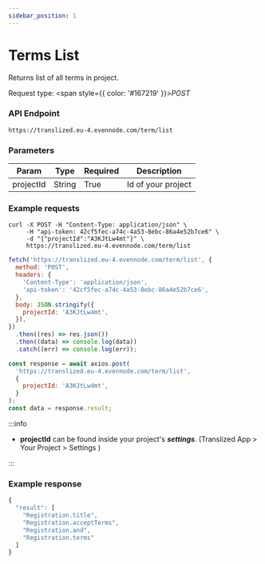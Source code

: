 ```yaml
---
sidebar_position: 1
---
```



# Terms List

Returns list of all terms in project.

Request type: <span style={{ color: '#167219' }}>_POST_</span>

### API Endpoint

```url
https://translized.eu-4.evennode.com/term/list
```

### Parameters

| Param     | Type   | Required | Description        |
| --------- | ------ | -------- | ------------------ |
| projectId | String | True     | Id of your project |

### Example requests

<Tabs className="api-tabs">
<TabItem value="cURL" label="cURL">

```curl
curl -X POST -H "Content-Type: application/json" \
     -H "api-token: 42cf5fec-a74c-4a53-8ebc-86a4e52b7ce6" \
     -d "{"projectId":"A3KJtLw4mt"}" \
     https://translized.eu-4.evennode.com/term/list
```

</TabItem>
<TabItem value="js-fetch" label="Javascript Fetch">

```js
fetch('https://translized.eu-4.evennode.com/term/list', {
  method: 'POST',
  headers: {
    'Content-Type': 'application/json',
    'api-token': '42cf5fec-a74c-4a53-8ebc-86a4e52b7ce6',
  },
  body: JSON.stringify({
    projectId: 'A3KJtLw4mt',
  }),
})
  .then((res) => res.json())
  .then((data) => console.log(data))
  .catch((err) => console.log(err));
```

  </TabItem>
  <TabItem value="js-axios" label="Javascript Axios">

```js
const response = await axios.post(
  'https://translized.eu-4.evennode.com/term/list',
  {
    projectId: 'A3KJtLw4mt',
  }
);
const data = response.result;
```

  </TabItem>
</Tabs>

:::info

- **projectId** can be found inside your project's **_settings_**. (Translized App > Your Project > Settings )

:::

### Example response

```js
{
  "result": [
    "Registration.title",
    "Registration.acceptTerms",
    "Registration.and",
    "Registration.terms"
  ]
}
```
